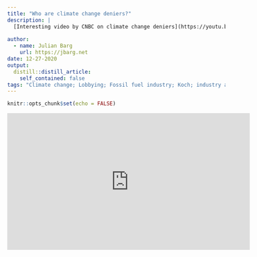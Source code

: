 ```yaml
---
title: "Who are climate change deniers?"
description: |
  [Interesting video by CNBC on climate change deniers](https://youtu.be/f1rxv1yPQrc). On the one hand, the video highlights some of the money flows to climate change denying think tanks. On the other hand Jerry Taylor of the Niskanen Center says in the video: "[...] everyone that I knew back when I was a climate skeptic were honestly persuaded that climate change was a wildly overblown concern that is being used by the left to destroy Western capitalism. This [...] explains more of the right's hostility to climate action than a naked story of enjoying checks being cut by the American Petroleum Institute" ([time stamp: 5:54](https://youtu.be/f1rxv1yPQrc?t=354)). For context, Jerry Taylor started his career about three decades ago at the American Legislative Exchange Council (ALEC), which today has gained infamy for [shopping around anti-protest legislation](https://www.propublica.org/article/how-louisiana-lawmakers-stop-residents-efforts-to-fight-big-oil-and-gas), [with great success](https://www.icnl.org/usprotestlawtracker/)! Jerry Taylor spent 23 years at the Koch-funded Cato Institute before joining the other side of the aisle and founding the Niskanen Center to lobby for a market-based solution of climate change.
  
author:
  - name: Julian Barg
    url: https://jbarg.net
date: 12-27-2020
output:
  distill::distill_article:
    self_contained: false
tags: "Climate change; Lobbying; Fossil fuel industry; Koch; industry association"
---
```



```r
knitr::opts_chunk$set(echo = FALSE)
```

<iframe width="560" height="315" src="https://www.youtube.com/embed/f1rxv1yPQrc?start=354" frameborder="0" allow="accelerometer; autoplay; clipboard-write; encrypted-media; gyroscope; picture-in-picture" allowfullscreen></iframe>

